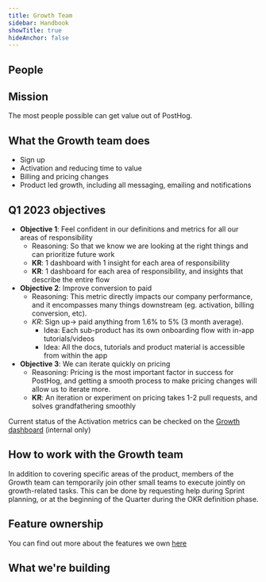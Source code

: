 ```yaml
---
title: Growth Team
sidebar: Handbook
showTitle: true
hideAnchor: false
---
```


## People

<TeamMembers />

## Mission

The most people possible can get value out of PostHog.

## What the Growth team does

- Sign up
- Activation and reducing time to value
- Billing and pricing changes
- Product led growth, including all messaging, emailing and notifications

## Q1 2023 objectives

- **Objective 1**: Feel confident in our definitions and metrics for all our areas of responsibility
  - Reasoning: So that we know we are looking at the right things and can prioritize future work
  - **KR**: 1 dashboard with 1 insight for each area of responsibility
  - **KR**: 1 dashboard for each area of responsibility, and insights that describe the entire flow
- **Objective 2**: Improve conversion to paid
  - Reasoning: This metric directly impacts our company performance, and it encompasses many things downstream (eg. activation, billing conversion, etc).
  - *KR*: Sign up-> paid anything from 1.6% to 5% (3 month average).
    - Idea: Each sub-product has its own onboarding flow with in-app tutorials/videos
    - Idea: All the docs, tutorials and product material is accessible from within the app
- **Objective 3**: We can iterate quickly on pricing
  - Reasoning: Pricing is the most important factor in success for PostHog, and getting a smooth process to make pricing changes will allow us to iterate more.
  - **KR**: An iteration or experiment on pricing takes 1-2 pull requests, and solves grandfathering smoothly

Current status of the Activation metrics can be checked on the [Growth dashboard](https://app.posthog.com/dashboard/54139) (internal only)

## How to work with the Growth team

In addition to covering specific areas of the product, members of the Growth team can temporarily join other small teams to execute jointly on growth-related tasks.
This can be done by requesting help during Sprint planning, or at the beginning of the Quarter during the OKR definition phase.

## Feature ownership
You can find out more about the features we own [here](/handbook/engineering/feature-ownership)

## What we're building

<TeamRoadmap />
